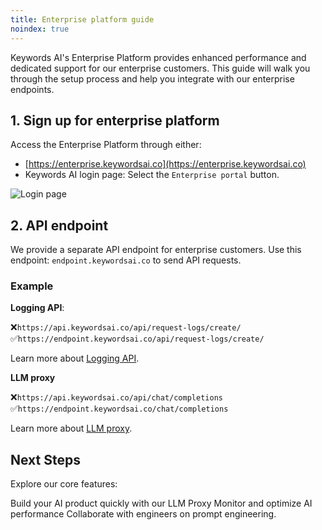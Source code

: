```yaml
---
title: Enterprise platform guide
noindex: true
---
```

Keywords AI's Enterprise Platform provides enhanced performance and dedicated support for our enterprise customers. This guide will walk you through the setup process and help you integrate with our enterprise endpoints.

## 1. Sign up for enterprise platform
Access the Enterprise Platform through either: 
- [https://enterprise.keywordsai.co](https://enterprise.keywordsai.co)
- Keywords AI login page: Select the `Enterprise portal` button.
<Frame>
<img src="https://keywordsai-static.s3.us-east-1.amazonaws.com/docs/ops/enterprise-portal.png" alt="Login page" />
</Frame>

## 2. API endpoint
We provide a separate API endpoint for enterprise customers. 
Use this endpoint: `endpoint.keywordsai.co` to send API requests.
### Example
**Logging API**: 

❌`https://api.keywordsai.co/api/request-logs/create/`
✅`https://endpoint.keywordsai.co/api/request-logs/create/`

Learn more about [Logging API](https://docs.keywordsai.co/get-started/async-logging).

**LLM proxy**

❌`https://api.keywordsai.co/api/chat/completions`
✅`https://endpoint.keywordsai.co/chat/completions`

Learn more about [LLM proxy](https://docs.keywordsai.co/get-started/llm-inference).

## Next Steps
Explore our core features:

<CardGroup cols={2}>
  <Card title="LLM proxy"  href="/get-started/llm-inference">
     Build your AI product quickly with our LLM Proxy
  </Card>
  <Card title="Async logging"  href="/get-started/async-logging">
  Monitor and optimize AI performance
    </Card>
    <Card title="Prompt engineering"  href="/get-started/prompt-engineering">
   Collaborate with engineers on prompt engineering.
  </Card>
</CardGroup>
